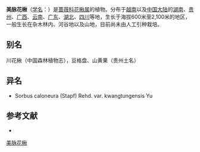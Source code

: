 {{Speciesbox
| name = 美脉花楸
| status = 
| status_system = 
| image =
| genus = Sorbus
| species = caloneura
| authority = (Stapf) Rehd.
| subdivision_ranks =[[变种|变种]]
| subdivision =
* 美脉花楸 ''S. c.'' var. ''caloneura''
* [[美脉花楸广东|美脉花楸广东]] ''S. c.'' var. ''kwangtungensis''
}}

'''美脉花楸'''（[[学名|学名]]：{{lang|la|''Sorbus caloneura''}}）是[[蔷薇科|蔷薇科]][[花楸属|花楸属]]的植物。分布于[[越南|越南]]以及[[中国大陆|中国大陆]]的[[湖南|湖南]]、[[贵州|贵州]]、[[广西|广西]]、[[云南|云南]]、[[广东|广东]]、[[湖北|湖北]]、[[四川|四川]]等地，生长于海拔600米至2,100米的地区，一般生长在杂木林内、河谷地以及山地，目前尚未由人工引种栽培。

== 别名 ==
川花楸（中国森林植物志），豆格盘、山黄果（贵州土名）

== 异名 ==
* Sorbus caloneura (Stapf) Rehd. var. kwangtungensis Yu

== 参考文献 ==
<div class="references-small">
* {{cite web| url =http://www.bioinfo.cn/db05/KmzwSpecies.php?action=view&id=19523| title =美脉花楸（原变种）| work =《中国高等植物数据库全库》| publisher =中国科学院微生物研究所| author =昆明植物研究所| accessdate =2009-02-25| deadurl =yes| archiveurl =https://web.archive.org/web/20160305072714/http://www.bioinfo.cn/db05/KmzwSpecies.php?action=view&id=19523| archivedate =2016-03-05}}
</div>
{{Taxonbar|from=Q15230668}}

[[Category:花楸属|美脉花楸]]


{{植物小作品}}